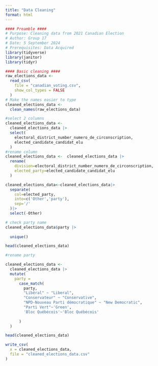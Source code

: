 ```yaml
---
title: "Data Cleaning"
format: html
---
```


```r
#### Preamble ####
# Purpose: Cleaning data from 2021 Canadian Election
# Author: Group 17
# Date: 5 September 2024
# Prerequisites: Data Acquired
library(tidyverse)
library(janitor)
library(tidyr)
```

```r
#### Basic cleaning ####
raw_elections_data <-
  read_csv(
    file = "canadian_voting.csv",
    show_col_types = FALSE
  )
# Make the names easier to type
cleaned_elections_data <-
  clean_names(raw_elections_data)

#select 2 columns
cleaned_elections_data <-
  cleaned_elections_data |>
  select(
    electoral_district_number_numero_de_circonscription,
    elected_candidate_candidat_elu
  )
#rename column
cleaned_elections_data <-  cleaned_elections_data |>
  rename(
    division=electoral_district_number_numero_de_circonscription,
    elected_party=elected_candidate_candidat_elu
  )

cleaned_elections_data<-cleaned_elections_data|>
  separate(
    col=elected_party,
    into=c('Other','party'),
    sep='/'
  )|>
  select(-Other)

# check party name
cleaned_elections_data$party |>
  
  unique()

head(cleaned_elections_data)

#rename party

cleaned_elections_data <-
  cleaned_elections_data |>
  mutate(
    party =
      case_match(
        party,
        "Libéral" ~ "Liberal",
        "Conservateur" ~ "Conservative",
        "NPD-Nouveau Parti démocratique" ~ "New Democratic",
        "Parti Vert"~'Green',
        'Bloc Québécois'~'Bloc Québécois'
        
      )
  )

head(cleaned_elections_data)

write_csv(
  x = cleaned_elections_data,
  file = "cleaned_elections_data.csv"
)

```


